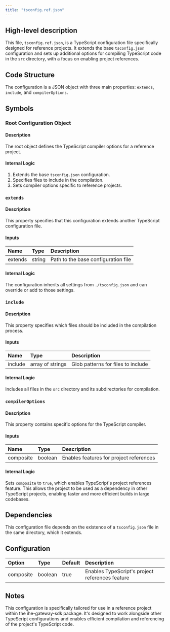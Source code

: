 ```yaml
---
title: "tsconfig.ref.json"
---
```


## High-level description
This file, `tsconfig.ref.json`, is a TypeScript configuration file specifically designed for reference projects. It extends the base `tsconfig.json` configuration and sets up additional options for compiling TypeScript code in the `src` directory, with a focus on enabling project references.

## Code Structure
The configuration is a JSON object with three main properties: `extends`, `include`, and `compilerOptions`.

## Symbols

### Root Configuration Object
#### Description
The root object defines the TypeScript compiler options for a reference project.

#### Internal Logic
1. Extends the base `tsconfig.json` configuration.
2. Specifies files to include in the compilation.
3. Sets compiler options specific to reference projects.

### `extends`
#### Description
This property specifies that this configuration extends another TypeScript configuration file.

#### Inputs
| Name | Type | Description |
|:-----|:-----|:------------|
| extends | string | Path to the base configuration file |

#### Internal Logic
The configuration inherits all settings from `./tsconfig.json` and can override or add to those settings.

### `include`
#### Description
This property specifies which files should be included in the compilation process.

#### Inputs
| Name | Type | Description |
|:-----|:-----|:------------|
| include | array of strings | Glob patterns for files to include |

#### Internal Logic
Includes all files in the `src` directory and its subdirectories for compilation.

### `compilerOptions`
#### Description
This property contains specific options for the TypeScript compiler.

#### Inputs
| Name | Type | Description |
|:-----|:-----|:------------|
| composite | boolean | Enables features for project references |

#### Internal Logic
Sets `composite` to `true`, which enables TypeScript's project references feature. This allows the project to be used as a dependency in other TypeScript projects, enabling faster and more efficient builds in large codebases.

## Dependencies
This configuration file depends on the existence of a `tsconfig.json` file in the same directory, which it extends.

## Configuration
| Option | Type | Default | Description |
|:-------|:-----|:--------|:------------|
| composite | boolean | true | Enables TypeScript's project references feature |

## Notes
This configuration is specifically tailored for use in a reference project within the ihe-gateway-sdk package. It's designed to work alongside other TypeScript configurations and enables efficient compilation and referencing of the project's TypeScript code.